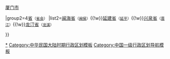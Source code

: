 {{Navbox
|name=Provinces of Fujian People's Government
|title=[[中華共和國人民革命政府一級行政區列表|中华共和国一级行政区]]
|above=[[首都]]：[[福州市]]
|image=[[File:Flag of Fujian People's Government.svg|80px]]
|state=
|groupstyle=text-align: left;

|group1={{nowrap begin}}2[[特别市]]{{nowrap end}}
|list1=[[福州市]]{{!w}}[[厦门市]]

|group2={{nowrap begin}}4[[中国一级行政区|省]]<small>（[[中华人民共和国省会列表|省会]]）</small>{{nowrap end}}
|list2=[[闽海省]]<small>（[[闽侯县|闽侯]]）</small>{{!w}}[[延建省]]<small>（[[延平县 (东晋)|延平]]）</small>{{!w}}[[兴泉省]]<small>（[[晉江縣|晋江]]）</small>{{!w}}[[龙汀省]]<small>（[[龙溪县|龙溪]]）</small>

}}<noinclude>
[[Category:中华共和国|*]]
[[Category:中华民国大陆时期行政区划模板]]
[[Category:中国一级行政区划导航模板]]
</noinclude>